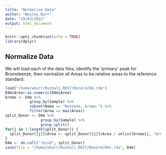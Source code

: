 ```yaml
---
title: "Normalize Data"
author: "Wesley Burr"
date: "29/03/2022"
output: html_document
---
```


```r
knitr::opts_chunk$set(echo = TRUE)
library(dplyr)
```

## Normalize Data

We will load each of the data files, identify the 'primary' peak for
Bromobenze, then normalize all Areas to be relative areas to the
reference standard.

```r
load("/home/wburr/Rushali_REST/Donor4/D4.rda")
D4m$Area<-as.numeric(D4m$Area)
bromo <- D4m %>% 
           group_by(Sample) %>% 
           subset(Name == "Benzene, bromo-") %>%
           filter(Area == max(Area))
split_Donor <- D4m %>% 
                group_by(Sample) %>%
                group_split()
for(j in 1:length(split_Donor)) {
  split_Donor[[j]]$Area <- split_Donor[[j]]$Area / unlist(bromo[j, "Area"])
}
D4m <- do.call("rbind", split_Donor)
save(file = "/home/wburr/Rushali_REST/Donor4/D4n.rda", D4m)
```

